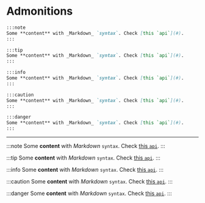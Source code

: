 # Admonitions

````md
:::note
Some **content** with _Markdown_ `syntax`. Check [this `api`](#).
:::

:::tip
Some **content** with _Markdown_ `syntax`. Check [this `api`](#).
:::

:::info
Some **content** with _Markdown_ `syntax`. Check [this `api`](#).
:::

:::caution
Some **content** with _Markdown_ `syntax`. Check [this `api`](#).
:::

:::danger
Some **content** with _Markdown_ `syntax`. Check [this `api`](#).
:::
````

---


:::note
Some **content** with _Markdown_ `syntax`. Check [this `api`](#).
:::

:::tip
Some **content** with _Markdown_ `syntax`. Check [this `api`](#).
:::

:::info
Some **content** with _Markdown_ `syntax`. Check [this `api`](#).
:::

:::caution
Some **content** with _Markdown_ `syntax`. Check [this `api`](#).
:::

:::danger
Some **content** with _Markdown_ `syntax`. Check [this `api`](#).
:::

